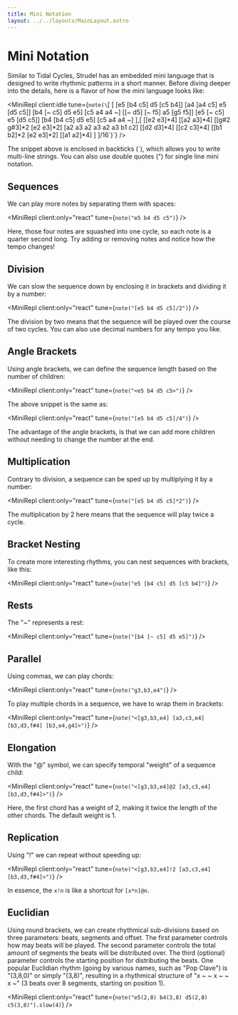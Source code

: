 ```yaml
---
title: Mini Notation
layout: ../../layouts/MainLayout.astro
---
```



# Mini Notation

Similar to Tidal Cycles, Strudel has an embedded mini language that is designed to write rhythmic patterns in a short manner.
Before diving deeper into the details, here is a flavor of how the mini language looks like:

<MiniRepl
  client:idle
  tune={`note(\`[
  [
    [e5 [b4 c5] d5 [c5 b4]]
    [a4 [a4 c5] e5 [d5 c5]]
    [b4 [~ c5] d5 e5]
    [c5 a4 a4 ~]
    [[~ d5] [~ f5] a5 [g5 f5]]
    [e5 [~ c5] e5 [d5 c5]]
    [b4 [b4 c5] d5 e5]
    [c5 a4 a4 ~]
  ],[
    [[e2 e3]*4]
    [[a2 a3]*4]
    [[g#2 g#3]*2 [e2 e3]*2]
    [a2 a3 a2 a3 a2 a3 b1 c2]
    [[d2 d3]*4]
    [[c2 c3]*4]
    [[b1 b2]*2 [e2 e3]*2]
    [[a1 a2]*4]
  ]
]/16\`)`}
/>

The snippet above is enclosed in backticks (`), which allows you to write multi-line strings.
You can also use double quotes (") for single line mini notation.

## Sequences

We can play more notes by separating them with spaces:

<MiniRepl client:only="react" tune={`note("e5 b4 d5 c5")`} />

Here, those four notes are squashed into one cycle, so each note is a quarter second long.
Try adding or removing notes and notice how the tempo changes!

## Division

We can slow the sequence down by enclosing it in brackets and dividing it by a number:

<MiniRepl client:only="react" tune={`note("[e5 b4 d5 c5]/2")`} />

The division by two means that the sequence will be played over the course of two cycles.
You can also use decimal numbers for any tempo you like.

## Angle Brackets

Using angle brackets, we can define the sequence length based on the number of children:

<MiniRepl client:only="react" tune={`note("<e5 b4 d5 c5>")`} />

The above snippet is the same as:

<MiniRepl client:only="react" tune={`note("[e5 b4 d5 c5]/4")`} />

The advantage of the angle brackets, is that we can add more children without needing to change the number at the end.

## Multiplication

Contrary to division, a sequence can be sped up by multiplying it by a number:

<MiniRepl client:only="react" tune={`note("[e5 b4 d5 c5]*2")`} />

The multiplication by 2 here means that the sequence will play twice a cycle.

## Bracket Nesting

To create more interesting rhythms, you can nest sequences with brackets, like this:

<MiniRepl client:only="react" tune={`note("e5 [b4 c5] d5 [c5 b4]")`} />

## Rests

The "~" represents a rest:

<MiniRepl client:only="react" tune={`note("[b4 [~ c5] d5 e5]")`} />

## Parallel

Using commas, we can play chords:

<MiniRepl client:only="react" tune={`note("g3,b3,e4")`} />

To play multiple chords in a sequence, we have to wrap them in brackets:

<MiniRepl client:only="react" tune={`note("<[g3,b3,e4] [a3,c3,e4] [b3,d3,f#4] [b3,e4,g4]>")`} />

## Elongation

With the "@" symbol, we can specify temporal "weight" of a sequence child:

<MiniRepl client:only="react" tune={`note("<[g3,b3,e4]@2 [a3,c3,e4] [b3,d3,f#4]>")`} />

Here, the first chord has a weight of 2, making it twice the length of the other chords. The default weight is 1.

## Replication

Using "!" we can repeat without speeding up:

<MiniRepl client:only="react" tune={`note("<[g3,b3,e4]!2 [a3,c3,e4] [b3,d3,f#4]>")`} />

In essence, the `x!n` is like a shortcut for `[x*n]@n`.

## Euclidian

Using round brackets, we can create rhythmical sub-divisions based on three parameters: beats, segments and offset.
The first parameter controls how may beats will be played.
The second parameter controls the total amount of segments the beats will be distributed over.
The third (optional) parameter controls the starting position for distributing the beats.
One popular Euclidian rhythm (going by various names, such as "Pop Clave") is "(3,8,0)" or simply "(3,8)",
resulting in a rhythmical structure of "x ~ ~ x ~ ~ x ~" (3 beats over 8 segments, starting on position 1).

<MiniRepl client:only="react" tune={`note("e5(2,8) b4(3,8) d5(2,8) c5(3,8)").slow(4)`} />
